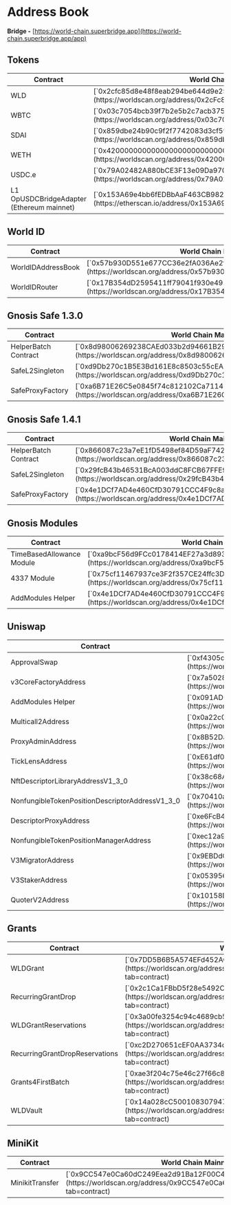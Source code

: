 # Address Book

**Bridge -**  [](https://world-chain.superbridge.app/)[https://world-chain.superbridge.app](https://world-chain.superbridge.app/app)

## Tokens

<table>
  <thead>
    <tr>
      <th>Contract</th>
      <th>World Chain Mainnet Address</th>
    </tr>
  </thead>
  <tbody>
    <tr>
      <td className="align-middle">WLD</td>
      <td className="align-middle">[`0x2cfc85d8e48f8eab294be644d9e25c3030863003`](https://worldscan.org/address/0x2cFc85d8E48F8EAB294be644d9E25C3030863003)</td>
    </tr>
    <tr>
      <td className="align-middle">WBTC</td>
      <td className="align-middle">[`0x03c7054bcb39f7b2e5b2c7acb37583e32d70cfa3`](https://worldscan.org/address/0x03c7054bcb39f7b2e5b2c7acb37583e32d70cfa3)</td>
    </tr>
    <tr>
      <td className="align-middle">SDAI</td>
      <td className="align-middle">[`0x859dbe24b90c9f2f7742083d3cf59ca41f55be5d`](https://worldscan.org/address/0x859dbe24b90c9f2f7742083d3cf59ca41f55be5d)</td>
    </tr>    <tr>
      <td className="align-middle">WETH</td>
      <td className="align-middle">[`0x4200000000000000000000000000000000000006`](https://worldscan.org/address/0x4200000000000000000000000000000000000006)</td>
    </tr>    <tr>
      <td className="align-middle">USDC.e</td>
      <td className="align-middle">[`0x79A02482A880bCE3F13e09Da970dC34db4CD24d1`](https://worldscan.org/address/0x79A02482A880bCE3F13e09Da970dC34db4CD24d1)</td>
    </tr>    <tr>
      <td className="align-middle">L1 OpUSDCBridgeAdapter (Ethereum mainnet)</td>
      <td className="align-middle">[`0x153A69e4bb6fEDBbAaF463CB982416316c84B2dB`](https://etherscan.io/address/0x153A69e4bb6fEDBbAaF463CB982416316c84B2dB)</td>
    </tr>
  </tbody>
</table>

## World ID

<table>
  <thead>
    <tr>
      <th>Contract</th>
      <th>World Chain Mainnet Address</th>
    </tr>
  </thead>
  <tbody>
    <tr>
      <td className="align-middle">WorldIDAddressBook</td>
      <td className="align-middle">[`0x57b930D551e677CC36e2fA036Ae2fe8FdaE0330D`](https://worldscan.org/address/0x57b930D551e677CC36e2fA036Ae2fe8FdaE0330D)</td>
    </tr>
    <tr>
      <td className="align-middle">WorldIDRouter</td>
      <td className="align-middle">[`0x17B354dD2595411ff79041f930e491A4Df39A278`](https://worldscan.org/address/0x17B354dD2595411ff79041f930e491A4Df39A278)</td>
    </tr>
  </tbody>
</table>

## **Gnosis Safe 1.3.0**

<table>
  <thead>
    <tr>
      <th>Contract</th>
      <th>World Chain Mainnet Address</th>
    </tr>
  </thead>
  <tbody>
    <tr>
      <td className="align-middle">HelperBatch Contract</td>
      <td className="align-middle">[`0x8d98006269238CAEd033b2d94661B29312AD09b7`](https://worldscan.org/address/0x8d98006269238CAEd033b2d94661B29312AD09b7)</td>
    </tr>
    <tr>
      <td className="align-middle">SafeL2Singleton</td>
      <td className="align-middle">[`0xd9Db270c1B5E3Bd161E8c8503c55cEABeE709552`](https://worldscan.org/address/0xd9Db270c1B5E3Bd161E8c8503c55cEABeE709552)</td>
    </tr>
    <tr>
      <td className="align-middle">SafeProxyFactory</td>
      <td className="align-middle">[`0xa6B71E26C5e0845f74c812102Ca7114b6a896AB2`](https://worldscan.org/address/0xa6B71E26C5e0845f74c812102Ca7114b6a896AB2)</td>
    </tr>
  </tbody>
</table>


## **Gnosis Safe 1.4.1**

<table>
  <thead>
    <tr>
      <th>Contract</th>
      <th>World Chain Mainnet Address</th>
    </tr>
  </thead>
  <tbody>
    <tr>
      <td className="align-middle">HelperBatch Contract</td>
      <td className="align-middle">[`0x866087c23a7eE1fD5498ef84D59aF742f3d4b322`](https://worldscan.org/address/0x866087c23a7eE1fD5498ef84D59aF742f3d4b322)</td>
    </tr>
    <tr>
      <td className="align-middle">SafeL2Singleton</td>
      <td className="align-middle">[`0x29fcB43b46531BcA003ddC8FCB67FFE91900C762`](https://worldscan.org/address/0x29fcB43b46531BcA003ddC8FCB67FFE91900C762)</td>
    </tr>
    <tr>
      <td className="align-middle">SafeProxyFactory</td>
      <td className="align-middle">[`0x4e1DCf7AD4e460CfD30791CCC4F9c8a4f820ec67`](https://worldscan.org/address/0x4e1DCf7AD4e460CfD30791CCC4F9c8a4f820ec67)</td>
    </tr>
  </tbody>
</table>

## **Gnosis Modules**

<table>
  <thead>
    <tr>
      <th>Contract</th>
      <th>World Chain Mainnet Address</th>
    </tr>
  </thead>
  <tbody>
    <tr>
      <td className="align-middle">TimeBasedAllowance Module</td>
      <td className="align-middle">[`0xa9bcF56d9FCc0178414EF27a3d893C9469e437B7`](https://worldscan.org/address/0xa9bcF56d9FCc0178414EF27a3d893C9469e437B7)</td>
    </tr>
    <tr>
      <td className="align-middle">4337 Module</td>
      <td className="align-middle">[`0x75cf11467937ce3F2f357CE24ffc3DBF8fD5c226`](https://worldscan.org/address/0x75cf11467937ce3F2f357CE24ffc3DBF8fD5c226)</td>
    </tr>
    <tr>
      <td className="align-middle">AddModules Helper</td>
      <td className="align-middle">[`0x4e1DCf7AD4e460CfD30791CCC4F9c8a4f820ec67`](https://worldscan.org/address/0x4e1DCf7AD4e460CfD30791CCC4F9c8a4f820ec67)</td>
    </tr>
  </tbody>
</table>

## Uniswap

<table>
  <thead>
    <tr>
      <th>Contract</th>
      <th>World Chain Mainnet Address</th>
    </tr>
  </thead>
  <tbody>
    <tr>
      <td className="align-middle">ApprovalSwap</td>
      <td className="align-middle">[`0xf4305dd6256dc2b0d07caaf2953688defbc86e9d`](https://worldscan.org/address/0xf4305dd6256dc2b0d07caaf2953688defbc86e9d)</td>
    </tr>
    <tr>
      <td className="align-middle">v3CoreFactoryAddress</td>
      <td className="align-middle">[`0x7a5028BDa40e7B173C278C5342087826455ea25a`](https://worldscan.org/address/0x7a5028BDa40e7B173C278C5342087826455ea25a)</td>
    </tr>
    <tr>
      <td className="align-middle">AddModules Helper</td>
      <td className="align-middle">[`0x091AD9e2e6e5eD44c1c66dB50e49A601F9f36cF6`](https://worldscan.org/address/0x091AD9e2e6e5eD44c1c66dB50e49A601F9f36cF6)</td>
    </tr>
    <tr>
      <td className="align-middle">Multicall2Address</td>
      <td className="align-middle">[`0x0a22c04215c97E3F532F4eF30e0aD9458792dAB9`](https://worldscan.org/address/0x0a22c04215c97E3F532F4eF30e0aD9458792dAB9)</td>
    </tr>
    <tr>
      <td className="align-middle">ProxyAdminAddress</td>
      <td className="align-middle">[`0x8B52DaCB7B5d9A959CDcD5419061c0eDD1296c29`](https://worldscan.org/address/0x8B52DaCB7B5d9A959CDcD5419061c0eDD1296c29)</td>
    </tr>
    <tr>
      <td className="align-middle">TickLensAddress</td>
      <td className="align-middle">[`0xE61df0CaC9d85876aCE5E3037005D80943570623`](https://worldscan.org/address/0xE61df0CaC9d85876aCE5E3037005D80943570623)</td>
    </tr>
    <tr>
      <td className="align-middle">NftDescriptorLibraryAddressV1_3_0</td>
      <td className="align-middle">[`0x38c68A1D60C47973EcE5bc1725B65D8Bec438192`](https://worldscan.org/address/0x38c68A1D60C47973EcE5bc1725B65D8Bec438192)</td>
    </tr>
    <tr>
      <td className="align-middle">NonfungibleTokenPositionDescriptorAddressV1_3_0</td>
      <td className="align-middle">[`0x70410a302c4a5c52C659b780941c947Abd437FeB`](https://worldscan.org/address/0x70410a302c4a5c52C659b780941c947Abd437FeB)</td>
    </tr>
    <tr>
      <td className="align-middle">DescriptorProxyAddress</td>
      <td className="align-middle">[`0xe6FcB4952b2d3Fab6DA4BC165831f5575e093feC`](https://worldscan.org/address/0xe6FcB4952b2d3Fab6DA4BC165831f5575e093feC)</td>
    </tr>
   <tr>
      <td className="align-middle">NonfungibleTokenPositionManagerAddress</td>
      <td className="align-middle">[`0xec12a9F9a09f50550686363766Cc153D03c27b5e`](https://worldscan.org/address/0xec12a9F9a09f50550686363766Cc153D03c27b5e)</td>
    </tr>
   <tr>
      <td className="align-middle">V3MigratorAddress</td>
      <td className="align-middle">[`0x9EBDdCBa71C9027E1eB45135672a30bcFEec9de3`](https://worldscan.org/address/0x9EBDdCBa71C9027E1eB45135672a30bcFEec9de3)</td>
    </tr>
   <tr>
      <td className="align-middle">V3StakerAddress</td>
      <td className="align-middle">[`0x053956ab1618EcaCc135Ebc18Fd7564979aD4295`](https://worldscan.org/address/0x053956ab1618EcaCc135Ebc18Fd7564979aD4295)</td>
    </tr>
   <tr>
      <td className="align-middle">QuoterV2Address</td>
      <td className="align-middle">[`0x10158D43e6cc414deE1Bd1eB0EfC6a5cBCfF244c`](https://worldscan.org/address/0x10158D43e6cc414deE1Bd1eB0EfC6a5cBCfF244c)</td>
    </tr>
  </tbody>
</table>

## Grants


<table>
  <thead>
    <tr>
      <th>Contract</th>
      <th>World Chain Mainnet Address</th>
    </tr>
  </thead>
  <tbody>
    <tr>
      <td className="align-middle">WLDGrant</td>
      <td className="align-middle">[`0x7DD5B6B5A574EFd452AC0cfE3e1B69384a03C6f9`](https://worldscan.org/address/0x7DD5B6B5A574EFd452AC0cfE3e1B69384a03C6f9?tab=contract)</td>
    </tr>
    <tr>
      <td className="align-middle">RecurringGrantDrop</td>
      <td className="align-middle">[`0x2c1Ca1FBbD5f28e5492Cc6bF8C4e8c57354eb162`](https://worldscan.org/address/0x2c1Ca1FBbD5f28e5492Cc6bF8C4e8c57354eb162?tab=contract)</td>
    </tr>
    <tr>
      <td className="align-middle">WLDGrantReservations</td>
      <td className="align-middle">[`0x3a00fe3254c94c4689cb5163c91ee501d942e710`](https://worldscan.org/address/0x3a00fE3254c94C4689CB5163c91Ee501D942E710?tab=contract)</td>
    </tr>
    <tr>
      <td className="align-middle">RecurringGrantDropReservations</td>
      <td className="align-middle">[`0xc2D270651cEF0AA3734c9A7fEaCd3b3B39e36e18`](https://worldscan.org/address/0xc2D270651cEF0AA3734c9A7fEaCd3b3B39e36e18?tab=contract)</td>
    </tr>
    <tr>
      <td className="align-middle">Grants4FirstBatch</td>
      <td className="align-middle">[`0xae3f204c75e46c27f66c843bc9f3bbd04a6374c5`](https://worldscan.org/address/0xaE3f204c75E46C27f66C843bC9F3Bbd04a6374c5?tab=contract)</td>
    </tr>
    <tr>
      <td className="align-middle">WLDVault</td>
      <td className="align-middle">[`0x14a028cC500108307947dca4a1Aa35029FB66CE0`](https://worldscan.org/address/0x14a028cC500108307947dca4a1Aa35029FB66CE0?tab=contract)</td>
    </tr>
  </tbody>
</table>

## MiniKit

<table>
  <thead>
    <tr>
      <th>Contract</th>
      <th>World Chain Mainnet Address</th>
    </tr>
  </thead>
  <tbody>
    <tr>
      <td className="align-middle">MinikitTransfer</td>
      <td className="align-middle">[`0x9CC547e0Ca60dC249Eea2d91Ba12F00C4ca12787`](https://worldscan.org/address/0x9CC547e0Ca60dC249Eea2d91Ba12F00C4ca12787?tab=contract)</td>
    </tr>
  </tbody>
</table>

